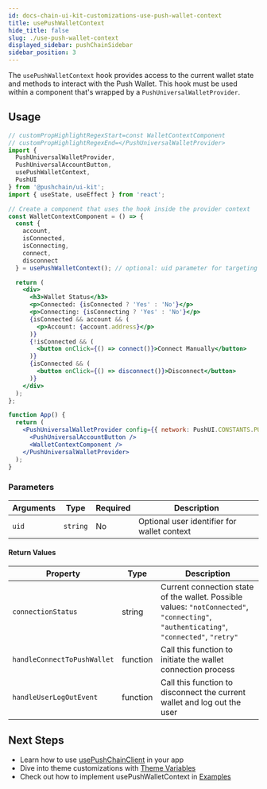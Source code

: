 ```yaml
---
id: docs-chain-ui-kit-customizations-use-push-wallet-context
title: usePushWalletContext
hide_title: false
slug: ./use-push-wallet-context
displayed_sidebar: pushChainSidebar
sidebar_position: 3
---
```


<head>
  <title>usePushWalletContext | Customizations | UI Kit | Push Chain Docs</title>
</head>

<!-- Content Start -->

The `usePushWalletContext` hook provides access to the current wallet state and methods to interact with the Push Wallet. This hook must be used within a component that's wrapped by a `PushUniversalWalletProvider`.


## Usage

```jsx live
// customPropHighlightRegexStart=const WalletContextComponent
// customPropHighlightRegexEnd=</PushUniversalWalletProvider>
import { 
  PushUniversalWalletProvider,
  PushUniversalAccountButton,
  usePushWalletContext,
  PushUI 
} from '@pushchain/ui-kit';
import { useState, useEffect } from 'react';

// Create a component that uses the hook inside the provider context
const WalletContextComponent = () => {
  const { 
    account, 
    isConnected, 
    isConnecting, 
    connect, 
    disconnect 
  } = usePushWalletContext(); // optional: uid parameter for targeting a specific wallet instance

  return (
    <div>
      <h3>Wallet Status</h3>
      <p>Connected: {isConnected ? 'Yes' : 'No'}</p>
      <p>Connecting: {isConnecting ? 'Yes' : 'No'}</p>
      {isConnected && account && (
        <p>Account: {account.address}</p>
      )}
      {!isConnected && (
        <button onClick={() => connect()}>Connect Manually</button>
      )}
      {isConnected && (
        <button onClick={() => disconnect()}>Disconnect</button>
      )}
    </div>
  );
};

function App() {
  return (
    <PushUniversalWalletProvider config={{ network: PushUI.CONSTANTS.PUSH_NETWORK.TESTNET }}>
      <PushUniversalAccountButton />
      <WalletContextComponent />
    </PushUniversalWalletProvider>
  );
}
```

### Parameters

| Arguments | Type     | Required | Description                                 |
| --------- | -------- | -------- | ------------------------------------------- |
| `uid`     | `string` | No       | Optional user identifier for wallet context |

#### Return Values

| Property                    | Type     | Description                                                                                                                             |
| --------------------------- | -------- | --------------------------------------------------------------------------------------------------------------------------------------- |
| `connectionStatus`          | string   | Current connection state of the wallet. Possible values: `"notConnected"`, `"connecting"`, `"authenticating"`, `"connected"`, `"retry"` |
| `handleConnectToPushWallet` | function | Call this function to initiate the wallet connection process                                                                            |
| `handleUserLogOutEvent`     | function | Call this function to disconnect the current wallet and log out the user                                                                |

## Next Steps

- Learn how to use [usePushChainClient](/docs/chain/ui-kit/customizations/use-push-chain-client/) in your app
- Dive into theme customizations with [Theme Variables](/docs/chain/ui-kit/customizations/theme-variables/)
- Check out how to implement usePushWalletContext in [Examples](/docs/chain/ui-kit/examples/)
